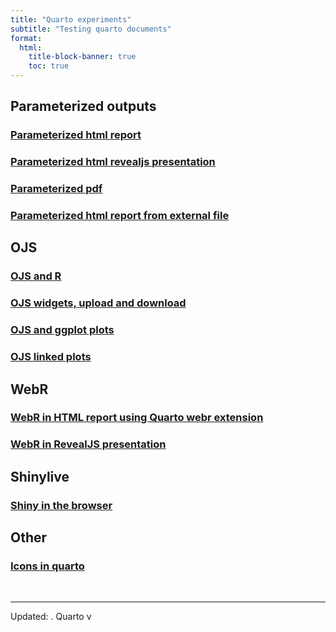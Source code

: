 ```yaml
---
title: "Quarto experiments"
subtitle: "Testing quarto documents"
format:
  html:
    title-block-banner: true
    toc: true
---
```


## Parameterized outputs
### [Parameterized html report](documents/report/index.qmd)
### [Parameterized html revealjs presentation](documents/revealjs/index.qmd)
### [Parameterized pdf](documents/pdf/index.pdf)
### [Parameterized html report from external file](documents/param-text/index.qmd)

## OJS
### [OJS and R](documents/ojs/index.qmd)
### [OJS widgets, upload and download](documents/ojs-widgets/index.qmd)
### [OJS and ggplot plots](documents/ojs-plots/index.qmd)
### [OJS linked plots](documents/ojs-linked/index.qmd)

## WebR
### [WebR in HTML report using Quarto webr extension](documents/webr/index.qmd)
### [WebR in RevealJS presentation](documents/webr-revealjs/index.qmd)

## Shinylive
### [Shiny in the browser](documents/shinylive/index.qmd)

## Other
### [Icons in quarto](documents/icons/index.qmd)

<br>

---

Updated: <?lua.date?>. Quarto v<?quarto.version?>
